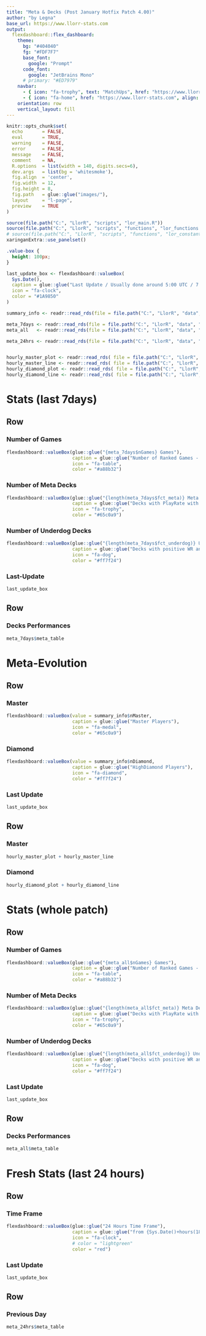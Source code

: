 ```yaml
---
title: "Meta & Decks (Post January Hotfix Patch 4.00)"
author: "by Legna"
base_url: https://www.llorr-stats.com
output:
  flexdashboard::flex_dashboard:
    theme:
      bg: "#404040"
      fg: "#FDF7F7"
      base_font:
        google: "Prompt"
      code_font:
        google: "JetBrains Mono"
      # primary: "#ED7979"
    navbar:
      - { icon: "fa-trophy", text: "MatchUps", href: "https://www.llorr-stats.com/static/mu.html", align: right }
      - { icon: "fa-home", href: "https://www.llorr-stats.com", align: right }
    orientation: row
    vertical_layout: fill
---
```


```r
knitr::opts_chunk$set(
  echo       = FALSE, 
  eval       = TRUE, 
  warning    = FALSE, 
  error      = FALSE, 
  message    = FALSE, 
  comment    = NA, 
  R.options  = list(width = 140, digits.secs=6), 
  dev.args   = list(bg = 'whitesmoke'), 
  fig.align  = 'center', 
  fig.width  = 12, 
  fig.height = 8, 
  fig.path   = glue::glue("images/"), 
  layout     = "l-page", 
  preview    = TRUE
)

source(file.path("C:", "LlorR", "scripts", "lor_main.R"))
source(file.path("C:", "LlorR", "scripts", "functions", "lor_functions.R"))
# source(file.path("C:", "LlorR", "scripts", "functions", "lor_constants.R"))
xaringanExtra::use_panelset()
```

```css
.value-box {
  height: 100px;
}
```

```r
last_update_box <- flexdashboard::valueBox(
  Sys.Date(), 
  caption = glue::glue("Last Update / Usually done around 5:00 UTC / 7:00 CET"), 
  icon = "fa-clock", 
  color = "#1A9850"
)
```

```r
summary_info <- readr::read_rds(file = file.path("C:", "LlorR", "data", "clean","summary_info.rds") )

meta_7days <- readr::read_rds(file = file.path("C:", "LlorR", "data", "clean","meta_week.rds") )
meta_all   <- readr::read_rds(file = file.path("C:", "LlorR", "data", "clean","meta_all.rds") )

meta_24hrs <- readr::read_rds(file = file.path("C:", "LlorR", "data", "clean","meta_24hrs.rds") )


hourly_master_plot <- readr::read_rds( file = file.path("C:", "LlorR", "data", "clean","hourly_master_plot.rds") )
hourly_master_line <- readr::read_rds( file = file.path("C:", "LlorR", "data", "clean","hourly_master_line.rds") )
hourly_diamond_plot <- readr::read_rds( file = file.path("C:", "LlorR", "data", "clean","hourly_diamond_plot.rds") )
hourly_diamond_line <- readr::read_rds( file = file.path("C:", "LlorR", "data", "clean","hourly_diamond_line.rds") )
```

Stats (last 7days) {data-icon="fa-table" data-orientation=rows}
================================

Row {data-heigth="100"}
-----------------------------------------------------------------------

### Number of Games

```r
flexdashboard::valueBox(glue::glue("{meta_7days$nGames} Games"), 
                        caption = glue::glue("Number of Ranked Games - Master"), 
                        icon = "fa-table", 
                        color = "#a88b32")
```

### Number of Meta Decks

```r
flexdashboard::valueBox(glue::glue("{length(meta_7days$fct_meta)} Meta Decks"), 
                        caption = glue::glue("Decks with PlayRate with at least 1%"), 
                        icon = "fa-trophy", 
                        color = "#65c0a9")
```

### Number of Underdog Decks

```r
flexdashboard::valueBox(glue::glue("{length(meta_7days$fct_underdog)} Underdog Decks"), 
                        caption = glue::glue("Decks with positive WR and PR in 0.1% to 1%"), 
                        icon = "fa-dog", 
                        color = "#ff7f24")
```

### Last-Update

```r
last_update_box
```

Row {data-heigth="900"}
-----------------------------------------------------------------------

### Decks Performances

```r
meta_7days$meta_table
```


Meta-Evolution {data-icon="fa-chart-line"}
================================

Row {data-heigth="100"}
-----------------------------------------------------------------------

### Master

```r
flexdashboard::valueBox(value = summary_info$nMaster,
                        caption = glue::glue("Master Players"), 
                        icon = "fa-medal", 
                        color = "#65c0a9")
```

### Diamond

```r
flexdashboard::valueBox(value = summary_info$nDiamond, 
                        caption = glue::glue("HighDiamond Players"), 
                        icon = "fa-diamond", 
                        color = "#ff7f24")
```

### Last Update

```r
last_update_box
```

Row {.tabset}
-----------------------------------------------------------------------

### Master

```r
hourly_master_plot + hourly_master_line
```

### Diamond

```r
hourly_diamond_plot + hourly_diamond_line
```

Stats (whole patch) {data-icon="fa-table"}
================================

Row {data-heigth="100"}
-----------------------------------------------------------------------

### Number of Games

```r
flexdashboard::valueBox(glue::glue("{meta_all$nGames} Games"), 
                        caption = glue::glue("Number of Ranked Games - by Master players"), 
                        icon = "fa-table", 
                        color = "#a88b32")
```

### Number of Meta Decks

```r
flexdashboard::valueBox(glue::glue("{length(meta_all$fct_meta)} Meta Decks"), 
                        caption = glue::glue("Decks with PlayRate with at least 1%"), 
                        icon = "fa-trophy", 
                        color = "#65c0a9")
```

### Number of Underdog Decks

```r
flexdashboard::valueBox(glue::glue("{length(meta_all$fct_underdog)} Underdog Decks"), 
                        caption = glue::glue("Decks with positive WR and PR in 0.1% to 1%"), 
                        icon = "fa-dog", 
                        color = "#ff7f24")
```

### Last Update

```r
last_update_box
```

Row {data-heigth="900"}
-----------------------------------------------------------------------

### Decks Performances

```r
meta_all$meta_table
```

Fresh Stats (last 24 hours) {data-icon="fa-table"}
================================

Row {data-heigth="100"}
-----------------------------------------------------------------------

### Time Frame

```r
flexdashboard::valueBox(glue::glue("24 Hours Time Frame"), 
                        caption = glue::glue("from {Sys.Date()+hours(18)-days(2)} to {Sys.Date()+hours(18)-days(1)}"), 
                        icon = "fa-clock", 
                        # color = "lightgreen"
                        color = "red")
```

### Last Update

```r
last_update_box
```

Row {data-heigth="900"}
-----------------------------------------------------------------------

### Previous Day

```r
meta_24hrs$meta_table  
```
